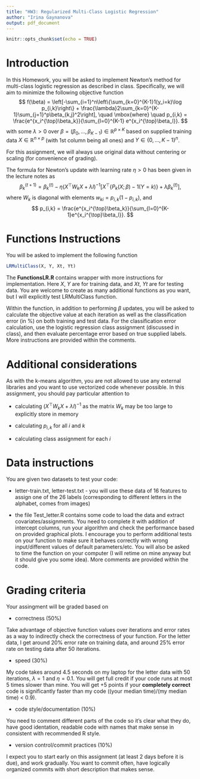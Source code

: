 ```yaml
---
title: "HW3: Regularized Multi-Class Logistic Regression"
author: "Irina Gaynanova"
output: pdf_document
---
```


```r
knitr::opts_chunk$set(echo = TRUE)
```

# Introduction

In this Homework, you will be asked to implement Newton's method for multi-class logistic regression as described in class. Specifically, we will aim to minimize the following objective function
$$
f(\beta) = \left[-\sum_{i=1}^n\left\{\sum_{k=0}^{K-1}1(y_i=k)\log p_{i,k}\right\} + \frac{\lambda}2\sum_{k=0}^{K-1}\sum_{j=1}^p\beta_{k,j}^2\right], \quad \mbox{where} \quad p_{i,k} = \frac{e^{x_i^{\top}\beta_k}}{\sum_{l=0}^{K-1} e^{x_i^{\top}\beta_l}}.
$$
with some $\lambda >0$ over $\beta = (\beta_0, \dots, \beta_{K-1})\in \mathbb{R}^{p \times K}$ based on supplied training data $X\in \mathbb{R}^{n\times p}$ (with 1st column being all ones) and $Y \in \{0, \dots, K-1\}^n$.

For this assignment, we will always use original data without centering or scaling (for convenience of grading).

The formula for Newton's update with learning rate $\eta >0$ has been given in the lecture notes as
$$
\beta_k^{(t+1)} = \beta_k^{(t)} - \eta (X^{\top}W_kX + \lambda I)^{-1}[X^{\top}\left\{P_k(X; \beta) - 1(Y = k) \right\} + \lambda \beta_k^{(t)}],
$$
where $W_k$ is diagonal with elements $w_{ki}=p_{i,k}(1-p_{i,k})$, and
$$
p_{i,k} = \frac{e^{x_i^{\top}\beta_k}}{\sum_{l=0}^{K-1}e^{x_i^{\top}\beta_l}}.
$$

# Functions Instructions

You will be asked to implement the following function
```r
LRMultiClass(X, Y, Xt, Yt)
```
The **FunctionsLR.R** contains wrapper with more instructions for implementation. Here $X$, $Y$ are for training data, and $Xt$, $Yt$ are for testing data. You are welcome to create as many additional functions as you want, but I will explicitly test LRMultiClass function.

Within the function, in addition to performing $\beta$ updates, you will be asked to calculate the objective value at each iteration as well as the classification error (in \%) on both training and test data. For the classification error calculation, use the logistic regression class assignment (discussed in class), and then evaluate percentage error based on true supplied labels. More instructions are provided within the comments.

# Additional considerations

As with the k-means algorithm, you are not allowed to use any external libraries and you want to use vectorized code whenever possible. In this assignment, you should pay particular attention to

  * calculating $(X^{\top}W_kX + \lambda I)^{-1}$ as the matrix $W_k$ may be too large to explicitly store in memory
  
  * calculating $p_{i,k}$ for all $i$ and $k$
  
  * calculating class assignment for each $i$
  
# Data instructions

You are given two datasets to test your code:

 * letter-train.txt, letter-test.txt - you will use these data of 16 features to assign one of the 26 labels (corresponding to different letters in the alphabet, comes from images)
 
 * the file Test_letter.R contains some code to load the data and extract covariates/assignments. You need to complete it with addition of intercept columns, run your algorithm and check the performance based on provided graphical plots. I encourage you to perform additional tests on your function to make sure it behaves correctly with wrong input/different values of default parameters/etc. You will also be asked to time the function on your computer (I will retime on mine anyway but it should give you some idea). More comments are provided within the code.


# Grading criteria

Your assingment will be graded based on 

 * correctness (50%)

Take advantage of objective function values over iterations and error rates as a way to indirectly check the correctness of your function. For the letter data, I get around 20% error rate on training data, and around 25% error rate on testing data after 50 iterations.
 
 * speed (30%) 
 
My code takes around 4.5 seconds on my laptop for the letter data with 50 iterations, $\lambda = 1$ and $\eta = 0.1$. You will get full credit if your code runs at most 5 times slower than mine. You will get +5 points if your **completely correct** code is significantly faster than my code ((your median time)/(my median time) < 0.9).

 * code style/documentation (10%)

You need to comment different parts of the code so it's clear what they do, have good identation, readable code with names that make sense in consistent with recommended R style.
 
 * version control/commit practices (10%)
 
 I expect you to start early on this assignment (at least 2 days before it is due), and work gradually. You want to commit often, have logically organized commits with short description that makes sense.
